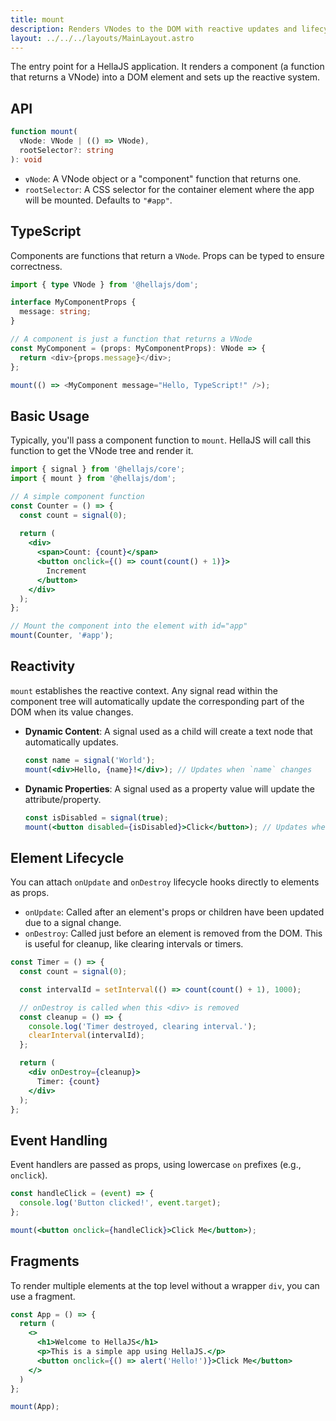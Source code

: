 ```yaml
---
title: mount
description: Renders VNodes to the DOM with reactive updates and lifecycle management.
layout: ../../../layouts/MainLayout.astro
---
```


The entry point for a HellaJS application. It renders a component (a function that returns a VNode) into a DOM element and sets up the reactive system.

## API

```typescript
function mount(
  vNode: VNode | (() => VNode), 
  rootSelector?: string
): void
```
- `vNode`: A VNode object or a "component" function that returns one.
- `rootSelector`: A CSS selector for the container element where the app will be mounted. Defaults to `"#app"`.

## TypeScript

Components are functions that return a `VNode`. Props can be typed to ensure correctness.

```typescript
import { type VNode } from '@hellajs/dom';

interface MyComponentProps {
  message: string;
}

// A component is just a function that returns a VNode
const MyComponent = (props: MyComponentProps): VNode => {
  return <div>{props.message}</div>;
};

mount(() => <MyComponent message="Hello, TypeScript!" />);
```

## Basic Usage

Typically, you'll pass a component function to `mount`. HellaJS will call this function to get the VNode tree and render it.

```jsx
import { signal } from '@hellajs/core';
import { mount } from '@hellajs/dom';

// A simple component function
const Counter = () => {
  const count = signal(0);
  
  return (
    <div>
      <span>Count: {count}</span>
      <button onclick={() => count(count() + 1)}>
        Increment
      </button>
    </div>
  );
};

// Mount the component into the element with id="app"
mount(Counter, '#app');
```

## Reactivity

`mount` establishes the reactive context. Any signal read within the component tree will automatically update the corresponding part of the DOM when its value changes.

- **Dynamic Content**: A signal used as a child will create a text node that automatically updates.
  ```jsx
  const name = signal('World');
  mount(<div>Hello, {name}!</div>); // Updates when `name` changes
  ```
- **Dynamic Properties**: A signal used as a property value will update the attribute/property.
  ```jsx
  const isDisabled = signal(true);
  mount(<button disabled={isDisabled}>Click</button>); // Updates when `isDisabled` changes
  ```

## Element Lifecycle

You can attach `onUpdate` and `onDestroy` lifecycle hooks directly to elements as props.

- `onUpdate`: Called after an element's props or children have been updated due to a signal change.
- `onDestroy`: Called just before an element is removed from the DOM. This is useful for cleanup, like clearing intervals or timers.

```jsx
const Timer = () => {
  const count = signal(0);

  const intervalId = setInterval(() => count(count() + 1), 1000);

  // onDestroy is called when this <div> is removed
  const cleanup = () => {
    console.log('Timer destroyed, clearing interval.');
    clearInterval(intervalId);
  };

  return (
    <div onDestroy={cleanup}>
      Timer: {count}
    </div>
  );
};
```

## Event Handling

Event handlers are passed as props, using lowercase `on` prefixes (e.g., `onclick`).

```jsx
const handleClick = (event) => {
  console.log('Button clicked!', event.target);
};

mount(<button onclick={handleClick}>Click Me</button>);
```

## Fragments

To render multiple elements at the top level without a wrapper `div`, you can use a fragment.

```jsx
const App = () => {
  return (
    <>
      <h1>Welcome to HellaJS</h1>
      <p>This is a simple app using HellaJS.</p>
      <button onclick={() => alert('Hello!')}>Click Me</button>
    </>
  )
};

mount(App);
```